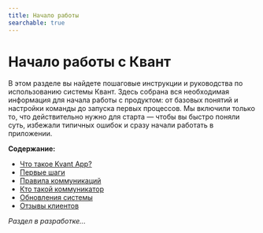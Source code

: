 ```yaml
---
title: Начало работы
searchable: true
---
```


# Начало работы с Квант

В этом разделе вы найдете пошаговые инструкции и руководства по использованию системы Квант. Здесь собрана вся необходимая информация для начала работы с продуктом: от базовых понятий и настройки команды до запуска первых процессов. Мы включили только то, что действительно нужно для старта — чтобы вы быстро поняли суть, избежали типичных ошибок и сразу начали работать в приложении.

**Содержание:**

- [Что такое Kvant App?](/getting-started/What-is-Kvant-App)
- [Первые шаги](/getting-started/first-steps)
- [Правила коммуникаций](/getting-started/communication-rules)
- [Кто такой коммуникатор](/getting-started/kommunikator)
- [Обновления системы](/getting-started/system-updates)
- [Отзывы клиентов](/getting-started/Client-stories)

_Раздел в разработке..._
